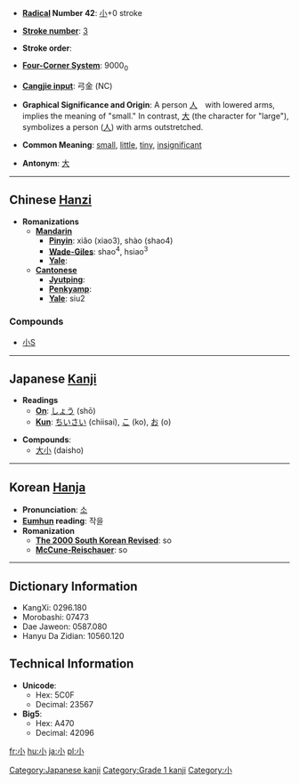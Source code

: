 * '''[[Wiktionary:Chinese radical index| Radical]] Number 42''': [[Wiktionary:Chinese radical index 小|小]]+0 stroke

* '''[[Wiktionary:Chinese total strokes index|Stroke number]]''': [[Wiktionary:Chinese total strokes index 3|3]]

* '''Stroke order''': 

* '''[[Wiktionary:Chinese four corner index|Four-Corner System]]''': 9000<sub>0</sub>

* '''[[Wiktionary:Chinese Cangjie index|Cangjie input]]''': 弓金 (NC)

* '''Graphical Significance and Origin''': A person [[人]]　with lowered arms, implies the meaning of "small." In contrast, [[大]] (the character for "large"), symbolizes a person ([[人]]) with arms outstretched.

* '''Common Meaning''': [[small]], [[little]], [[tiny]], [[insignificant]]

* '''Antonym''': [[大]]

----

== Chinese [[Hanzi]] ==

* '''Romanizations'''
** '''[[Mandarin]]'''
*** '''[[Pinyin]]''': xiǎo (xiao3), shào (shao4)
*** '''[[Wade-Giles]]''': shao<sup>4</sup>, hsiao<sup>3</sup>
*** '''[[Yale]]''': 
** '''[[Cantonese]]'''
*** '''[[Jyutping]]''':
*** '''[[Penkyamp]]''': 
*** '''[[Yale]]''': siu2

===Compounds===
{{top}}
*[[小S]]
{{mid}}
{{bottom}}


----

== Japanese [[Kanji]] ==

* '''Readings'''
** '''[[On]]''': [[しょう]] (shō)
** '''[[Kun]]''': [[ちいさい]] (chiisai), [[こ]] (ko), [[お]] (o)

* '''Compounds''':
** [[大小]] (daisho)


----

== Korean [[Hanja]] ==

* '''Pronunciation''': [[소]]
* '''[[Eumhun]] reading''': 작을
* '''Romanization'''
** '''[[The 2000 South Korean Revised Romanization|The 2000 South Korean Revised]]''': so
** '''[[McCune-Reischauer]]''': so

----

== Dictionary Information ==

* KangXi: 0296.180
* Morobashi: 07473
* Dae Jaweon: 0587.080
* Hanyu Da Zidian: 10560.120

== Technical Information ==

* '''Unicode''':
** Hex: 5C0F
** Decimal: 23567
* '''Big5''':
** Hex: A470
** Decimal: 42096

[[Category:Japanese kanji]]
[[Category:Grade 1 kanji]]

[[fr:小]]
[[hu:小]]
[[ja:小]]
[[pl:小]]
[[Category:小]]